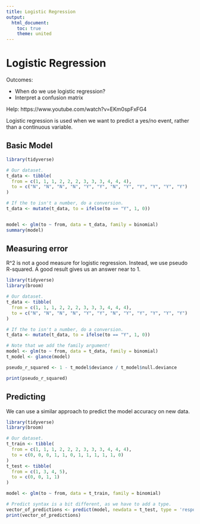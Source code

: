 ```yaml
---
title: Logistic Regression 
output: 
  html_document:
    toc: true
    theme: united
---
```


# Logistic Regression {.tabset}

Outcomes:

- When do we use logistic regression?
- Interpret a confusion matrix

Help: https://www.youtube.com/watch?v=EKm0spFxFG4

Logistic regression is used when we want to predict a yes/no event, rather than a continuous variable. 

## Basic Model

``` r
library(tidyverse)

# Our dataset.
t_data <- tibble(
  from = c(1, 1, 1, 2, 2, 2, 3, 3, 3, 4, 4, 4),
  to = c("N", "N", "N", "N", "Y", "Y", "N", "Y", "Y", "Y", "Y", "Y")
)

# If the to isn't a number, do a conversion.
t_data <- mutate(t_data, to = ifelse(to == "Y", 1, 0))


model <- glm(to ~ from, data = t_data, family = binomial)
summary(model)
```

## Measuring error

R^2 is not a good measure for logistic regression. Instead, we use pseudo R-squared. A good result gives us an answer near to 1.

```r
library(tidyverse)
library(broom)

# Our dataset.
t_data <- tibble(
  from = c(1, 1, 1, 2, 2, 2, 3, 3, 3, 4, 4, 4),
  to = c("N", "N", "N", "N", "Y", "Y", "N", "Y", "Y", "Y", "Y", "Y")
)

# If the to isn't a number, do a conversion.
t_data <- mutate(t_data, to = ifelse(to == "Y", 1, 0))

# Note that we add the family argument!
model <- glm(to ~ from, data = t_data, family = binomial)
t_model <- glance(model)

pseudo_r_squared <- 1 - t_model$deviance / t_model$null.deviance

print(pseudo_r_squared)
```



## Predicting

We can use a similar approach to predict the model accuracy on new data.

```r
library(tidyverse)
library(broom)

# Our dataset.
t_train <- tibble(
  from = c(1, 1, 1, 2, 2, 2, 3, 3, 3, 4, 4, 4),
  to = c(0, 0, 0, 1, 1, 0, 1, 1, 1, 1, 1, 0)
)
t_test <- tibble(
  from = c(1, 3, 4, 5),
  to = c(0, 0, 1, 1)
)

model <- glm(to ~ from, data = t_train, family = binomial)

# Predict syntax is a bit different, as we have to add a type.
vector_of_predictions <- predict(model, newdata = t_test, type = 'response')
print(vector_of_predictions)
```